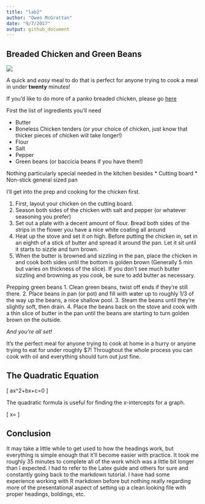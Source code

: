 ```yaml
---
title: "lab2"
author: "Owen McGrattan"
date: "9/7/2017"
output: github_document
---
```


## Breaded Chicken and Green Beans

![](http://food.fnr.sndimg.com/content/dam/images/food/fullset/2014/9/23/2/FNM_110114-Oven-Fried-Chicken-with-Green-Beans-Recipe_s4x3.jpg.rend.hgtvcom.616.462.suffix/1412604863971.jpeg)


A quick and *easy* meal to do that is perfect for anyone trying to cook a meal in  under **twenty** minutes! 

If you'd like to do more of a panko breaded chicken, please go [here](https://www.google.com/url?sa=t&rct=j&q=&esrc=s&source=web&cd=3&cad=rja&uact=8&ved=0ahUKEwiPi5S1tpnWAhUX-2MKHVMiABUQFggwMAI&url=http%3A%2F%2Fallrecipes.com%2Frecipe%2F239428%2Fcrispy-panko-chicken-breasts%2F&usg=AFQjCNF_-gNQIvlGzc9G2p3W_bbEEj6QCQ)

First the list of ingredients you'll need 

* Butter 
* Boneless Chicken tenders (or your choice of chicken, just know that thicker pieces of chicken will take longer!)
* Flour
* Salt
* Pepper 
* Green beans (or baccicia beans if you have them!)

Nothing particularly special needed in the kitchen besides
* Cutting board
* Non-stick general sized pan


I'll get into the prep and cooking for the chicken first. 

1. First, layout your chicken on the cutting board. 
2. Season both sides of the chicken with salt and pepper (or whatever seasoning you prefer)
3. Set out a plate with a decent amount of flour. Bread both sides of the strips in the flower you have a nice white coating all around
4. Heat up the stove and set it on high. Before putting the chicken in, set in an eighth of a stick of butter and spread it around the pan. Let it sit until it starts to sizzle and turn brown.
5. When the butter is browned and sizzling in the pan, place the chicken in and cook both sides until the bottom is golden brown (Generally 5 min but varies on thickness of the slice). If you don't see much butter sizzling and browning as you cook, be sure to add butter as necessary. 

Prepping green beans
1. Clean green beans, twist off ends if they're still there. 
2. Place beans in pan (or pot) and fill with water up to roughly 1/3 of the way up the beans, a nice shallow pool.
3. Steam the beans until they're slightly soft, then drain. 
4. Place the beans back on the stove and cook with a thin slice of butter in the pan until the beans are starting to turn golden brown on the outside.

*And you're all set!*

It's the perfect meal for anyone trying to cook at home in a hurry or anyone trying to eat for under roughly $7! Throughout the whole process you can cook with oil and everything should turn out just fine. 

## The Quadratic Equation

\[ ax^2+bx+c=0 \]

The quadratic formula is useful for finding the x-intercepts for a graph.

\[ x=\frac{-b\pm\sqrt{b^2-4ac}}{2a} \]

## Conclusion

It may take a little while to get used to how the headings work, but everything is simple enough that it'll become easier with practice. It took me roughly 35 minutes to complete all of the work which was a little bit longer than I expected.  I had to refer to the Latex guide and others for sure and constantly going back to the markdown tutorial.  I have had some experience working with R markdown before but nothing really regarding more of the presentational aspect of setting up a clean looking file with proper headings, boldings, etc.

